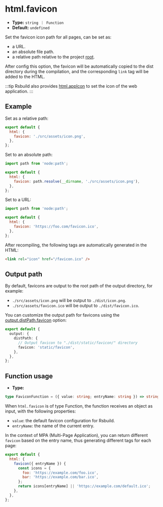# html.favicon

- **Type:** `string ｜ Function`
- **Default:** `undefined`

Set the favicon icon path for all pages, can be set as:

- a URL.
- an absolute file path.
- a relative path relative to the project [root](/config/root).

After config this option, the favicon will be automatically copied to the dist directory during the compilation, and the corresponding `link` tag will be added to the HTML.

:::tip
Rsbuild also provides [html.appIcon](/config/html/app-icon) to set the icon of the web application.
:::

## Example

Set as a relative path:

```js
export default {
  html: {
    favicon: './src/assets/icon.png',
  },
};
```

Set to an absolute path:

```js
import path from 'node:path';

export default {
  html: {
    favicon: path.resolve(__dirname, './src/assets/icon.png'),
  },
};
```

Set to a URL:

```js
import path from 'node:path';

export default {
  html: {
    favicon: 'https://foo.com/favicon.ico',
  },
};
```

After recompiling, the following tags are automatically generated in the HTML:

```html
<link rel="icon" href="/favicon.ico" />
```

## Output path

By default, favicons are output to the root path of the output directory, for example:

- `./src/assets/icon.png` will be output to `./dist/icon.png`.
- `./src/assets/favicon.ico` will be output to `./dist/favicon.ico`.

You can customize the output path for favicons using the [output.distPath.favicon](/config/output/dist-path) option:

```ts title="rsbuild.config.ts"
export default {
  output: {
    distPath: {
      // Output favicon to "./dist/static/favicon/" directory
      favicon: 'static/favicon',
    },
  },
};
```

## Function usage

- **Type:**

```ts
type FaviconFunction = ({ value: string; entryName: string }) => string | void;
```

When `html.favicon` is of type Function, the function receives an object as input, with the following properties:

- `value`: the default favicon configuration for Rsbuild.
- `entryName`: the name of the current entry.

In the context of MPA (Multi-Page Application), you can return different `favicon` based on the entry name, thus generating different tags for each page:

```js
export default {
  html: {
    favicon({ entryName }) {
      const icons = {
        foo: 'https://example.com/foo.ico',
        bar: 'https://example.com/bar.ico',
      };
      return icons[entryName] || 'https://example.com/default.ico';
    },
  },
};
```
